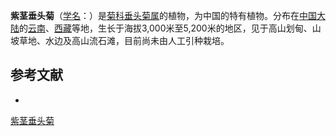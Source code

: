 {{Speciesbox
| name = 紫茎垂头菊
| status = 
| status_system = 
| image =
| genus = Cremanthodium
| species = smithianum
| authority = (Hand.-Mazz.) Hand.-Mazz.
}}

'''紫茎垂头菊'''（[[学名|学名]]：{{lang|la|''Cremanthodium smithianum''}}）是[[菊科|菊科]][[垂头菊属|垂头菊属]]的植物，为中国的特有植物。分布在[[中国大陆|中国大陆]]的[[云南|云南]]、[[西藏|西藏]]等地，生长于海拔3,000米至5,200米的地区，见于高山划甸、山坡草地、水边及高山流石滩，目前尚未由人工引种栽培。

== 参考文献 ==
<div class="references-small">
* {{cite web| url =http://www.bioinfo.cn/db05/KmzwSpecies.php?action=view&id=4592| title =紫茎垂头菊| work =《中国高等植物数据库全库》| publisher =中国科学院微生物研究所| author =昆明植物研究所| accessdate =2009-02-25| deadurl =yes| archiveurl =https://web.archive.org/web/20160305065452/http://www.bioinfo.cn/db05/KmzwSpecies.php?action=view&id=4592| archivedate =2016-03-05}}
</div>
{{Taxonbar|from=Q15231339}}

[[Category:垂头菊属|紫茎垂头菊]]


{{植物小作品}}